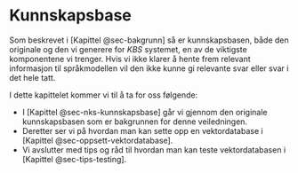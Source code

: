 # Kunnskapsbase

Som beskrevet i [Kapittel @sec-bakgrunn] så er kunnskapsbasen, både den
originale og den vi generere for *KBS* systemet, en av de viktigste komponentene
vi trenger. Hvis vi ikke klarer å hente frem relevant informasjon til
språkmodellen vil den ikke kunne gi relevante svar eller svar i det hele tatt.

I dette kapittelet kommer vi til å ta for oss følgende:

- I [Kapittel @sec-nks-kunnskapsbase] går vi gjennom den originale kunnskapsbasen
som er bakgrunnen for denne veiledningen.
- Deretter ser vi på hvordan man kan sette opp en vektordatabase i [Kapittel
@sec-oppsett-vektordatabase].
- Vi avslutter med tips og råd til hvordan man kan teste vektordatabasen i
[Kapittel @sec-tips-testing].
